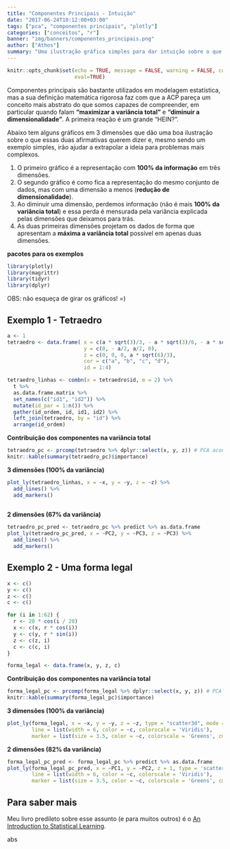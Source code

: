 ```yaml
---
title: "Componentes Principais - Intuição"
date: "2017-06-24T10:12:00+03:00"
tags: ["pca", "componentes principais", "plotly"]
categories: ["conceitos", "r"]
banner: "img/banners/componentes_principais.png"
author: ["Athos"]
summary: "Uma ilustração gráfica simples para dar intuição sobre o que uma Análise de Componentes Principais faz."
---
```

  
```r
knitr::opts_chunk$set(echo = TRUE, message = FALSE, warning = FALSE, comment = FALSE,
                      eval=TRUE)
```

Componentes principais são bastante utilizados em modelagem estatística, mas a sua definição matemática rigorosa faz com que a ACP pareça um conceito mais abstrato do que somos capazes de compreender, em particular quando falam **“maximizar a variância total”** e **“diminuir a dimensionalidade”**. A primeira reação é um grande “HEIN?”.

Abaixo tem alguns gráficos em 3 dimensões que dão uma boa ilustração sobre o que essas duas afirmativas querem dizer e, mesmo sendo um exemplo simples, irão ajudar a extrapolar a ideia para problemas mais complexos. 

1) O primeiro gráfico é a representação com **100% da informação** em três dimensões. 
2) O segundo gráfico é como fica a representação do mesmo conjunto de dados, mas com uma dimensão a menos (**redução de dimensionalidade**).
3) Ao diminuir uma dimensão, perdemos informação (não é mais **100% da variância total**) e essa perda é mensurada pela variância explicada pelas dimensões que deixamos para trás.
4) As duas primeiras dimensões projetam os dados de forma que apresentam a **máxima a variância total** possível em apenas duas dimensões.


**pacotes para os exemplos**

```r
library(plotly)
library(magrittr)
library(tidyr)
library(dplyr)
```

OBS: não esqueça de girar os gráficos! =)

## Exemplo 1 - Tetraedro
```r
a <- 1
tetraedro <- data.frame( x = c(a * sqrt(3)/3, - a * sqrt(3)/6, - a * sqrt(3)/6, 0),
                         y = c(0, - a/2, a/2, 0),
                         z = c(0, 0, 0, a * sqrt(6)/3),
                         cor = c("a", "b", "c", "d"),
                         id = 1:4)

tetraedro_linhas <- combn(x = tetraedro$id, m = 2) %>%
  t %>%
  as.data.frame.matrix %>%
  set_names(c("id1", "id2")) %>%
  mutate(id_par = 1:n()) %>%
  gather(id_ordem, id, id1, id2) %>%
  left_join(tetraedro, by = "id") %>%
  arrange(id_ordem)
```

**Contribuição dos componentes na variância total**
```r
tetraedro_pc <- prcomp(tetraedro %>% dplyr::select(x, y, z)) # PCA acontece aqui
knitr::kable(summary(tetraedro_pc)$importance)
```

**3 dimensões (100% da variância)**
```r
plot_ly(tetraedro_linhas, x = ~x, y = ~y, z = ~z) %>%
  add_lines() %>%
  add_markers()
  
```

**2 dimensões (67% da variância)**
```r
tetraedro_pc_pred <- tetraedro_pc %>% predict %>% as.data.frame
plot_ly(tetraedro_pc_pred, x = ~PC2, y = ~PC3, z = ~PC3) %>%
  add_lines() %>%
  add_markers()
```


## Exemplo 2 - Uma forma legal

```r
x <- c()
y <- c()
z <- c()
c <- c()

for (i in 1:62) {
  r <- 20 * cos(i / 20)
  x <- c(x, r * cos(i))
  y <- c(y, r * sin(i))
  z <- c(z, i)
  c <- c(c, i)
}  

forma_legal <- data.frame(x, y, z, c)
```

**Contribuição dos componentes na variância total**
```r
forma_legal_pc <- prcomp(forma_legal %>% dplyr::select(x, y, z)) # PCA acontece aqui
knitr::kable(summary(forma_legal_pc)$importance)
```

**3 dimensões (100% da variância)**
```r
plot_ly(forma_legal, x = ~x, y = ~y, z = ~z, type = "scatter3d", mode = "markers+lines",
        line = list(width = 6, color = ~c, colorscale = 'Viridis'),
        marker = list(size = 3.5, color = ~c, colorscale = 'Greens', cmin = -20, cmax = 50))
```

**2 dimensões (82% da variância)**
```r
forma_legal_pc_pred <- forma_legal_pc %>% predict %>% as.data.frame
plot_ly(forma_legal_pc_pred, x = ~PC1, y = ~PC2, z = 1, type = 'scatter3d', mode = 'lines+markers',
        line = list(width = 6, color = ~c, colorscale = 'Viridis'),
        marker = list(size = 3.5, color = ~c, colorscale = 'Greens', cmin = -20, cmax = 50))
```

## Para saber mais

Meu livro predileto sobre esse assunto (e para muitos outros) é o [An Introduction to Statistical Learning](http://www-bcf.usc.edu/~gareth/ISL/ISLR%20Seventh%20Printing.pdf).

abs
